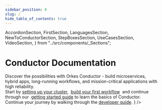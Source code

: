 ```yaml
---
sidebar_position: 0
slug: /
hide_table_of_contents: true
---
```


  AccordionSection,
  FirstSection,
  LanguagesSection,
  NewToConductorSection,
  StepBoxesSection,
  UseCasesSection,
  VideoSection,
} from "../src/components/_Sections";

# Conductor Documentation

<main className={`mainContainer container`}>
  <StepBoxesSection
    steps={[
      {
        title: "Getting Started",
        description:
          "Learn how to build workflows, discover key concepts, and explore powerful features.",
        to: "/getting-started/first-workflow-application",
      },
      {
        title: "Examples",
        description:
          "Examples and easy to get started templates for various use cases",
        to: "/category/templates",
      },
      {
        title: "Reference Docs",
        description: "Conductor features, capabilities and APIs",
        to: "/category/reference-docs",
      },
    ]}
  />
  <NewToConductorSection
    title="New to Conductor?"
    description={
      <div>
          Discover the possibilities with Orkes Conductor - build microservices,
        hybrid apps, long-running workflows, and mission-critical applications
        with high reliability.
          <br/>
          Start by <a
              href="/content/get-orkes-conductor"
              target="_self"
          >setting up your cluster</a>,&nbsp;
          <a href="/content/getting-started/first-workflow-application" target="_self">build your first workflow</a>&nbsp;
          and continue through our&nbsp;
          <a href="/content/getting-started/running-workflows-from-code" target="_self">getting started guide</a> to learn the basics of Conductor.
          Continue your journey by walking through the <a href="/content/category/developer-guides" target="_self">developer guide</a>.
      </div>
    }
  />
  <LanguagesSection />
  <AccordionSection />
  <UseCasesSection />
  <VideoSection />
</main>
